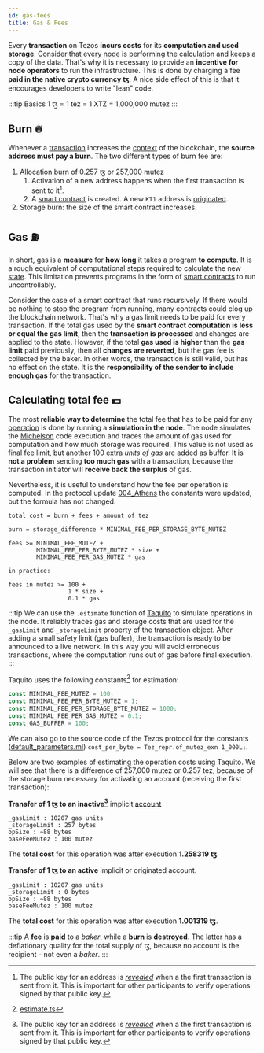 ```yaml
---
id: gas-fees
title: Gas & Fees
---
```


Every **transaction** on Tezos **incurs costs** for its **computation and used storage**. Consider that every [node](../node) is performing the calculation and keeps a copy of the data. That's why it is necessary to provide an **incentive for node operators** to run the infrastructure. This is done by charging a fee **paid in the native crypto currency ꜩ**. A nice side effect of this is that it encourages developers to write "lean" code.

:::tip Basics
1 ꜩ = 1 tez = 1 XTZ = 1,000,000 mutez
:::

## Burn 🔥

Whenever a [transaction](transaction) increases the [context](../context) of the blockchain, the **source address must pay a burn**.
The two different types of burn fee are:

1. Allocation burn of 0.257 ꜩ or 257,000 mutez
   1. Activation of a new address happens when the first transaction is sent to it[^1]. 
   2. A [smart contract](../../smart_contract/smart-contract) is created. A new `KT1` address is [originated](../account).
2. Storage burn: the size of the smart contract increases.



## Gas ⛽️

In short, gas is a **measure** for **how long** it takes a program **to compute**. It is a rough equivalent of computational steps required to calculate the new [state](../context). This limitation prevents programs in the form of [smart contracts](../../smart_contract/smart-contract) to run uncontrollably. 

Consider the case of a smart contract that runs recursively. If there would be nothing to stop the program from running, many contracts could clog up the blockchain network. That's why a gas limit needs to be paid for every transaction. If the total gas used by the **smart contract computation is less or equal the gas limit**, then the **transaction is processed** and changes are applied to the state. However, if the total **gas used is higher** than the **gas limit** paid previously, then all **changes are reverted**, but the gas fee is collected by the baker. In other words, the transaction is still valid, but has no effect on the state. It is the **responsibility of the sender to include enough gas** for the transaction.

## Calculating total fee 💵

The most **reliable way to determine** the total fee that has to be paid for any [operation](operations) is done by running a **simulation in the node**. The node simulates the [Michelson](../../smart_contract/michelson) code execution and traces the amount of gas used for computation and how much storage was required. This value is not used as final fee limit, but another 100 extra *units of gas* are added as buffer. It is **not a problem** sending **too much gas** with a transaction, because the transaction initiator will **receive back the surplus** of gas.

Nevertheless, it is useful to understand how the fee per operation is computed. In the protocol update [004_Athens](https://tezos.gitlab.io/protocols/004_Pt24m4xi.html) the constants were updated, but the formula has not changed:

```
total_cost = burn + fees + amount of tez

burn = storage_difference * MINIMAL_FEE_PER_STORAGE_BYTE_MUTEZ

fees >= MINIMAL_FEE_MUTEZ +
        MINIMAL_FEE_PER_BYTE_MUTEZ * size +
        MINIMAL_FEE_PER_GAS_MUTEZ * gas

in practice:

fees in mutez >= 100 +
                 1 * size +
                 0.1 * gas
```

:::tip
We can use the `.estimate` function of [Taquito](../../references/taquito) to simulate operations in the node. It reliably traces gas and storage costs that are used for the `_gasLimit` and `_storageLimit` property of the transaction object. After adding a small safety limit (gas buffer), the transaction is ready to be announced to a live network. In this way you will avoid erroneous transactions, where the computation runs out of gas before final execution.  
:::

Taquito uses the following constants[^2] for estimation:
```javascript
const MINIMAL_FEE_MUTEZ = 100;
const MINIMAL_FEE_PER_BYTE_MUTEZ = 1;
const MINIMAL_FEE_PER_STORAGE_BYTE_MUTEZ = 1000;
const MINIMAL_FEE_PER_GAS_MUTEZ = 0.1;
const GAS_BUFFER = 100;
```

We can also go to the source code of the Tezos protocol for the constants ([default_parameters.ml](https://gitlab.com/nomadic-labs/tezos/-/blob/proto-006/src/proto_alpha/lib_parameters/default_parameters.ml#L51)) `cost_per_byte = Tez_repr.of_mutez_exn 1_000L;`.

Below are two examples of estimating the operation costs using Taquito. We will see that there is a difference of 257,000 mutez or 0.257 tez, because of the storage burn necessary for activating an account (receiving the first transaction):

**Transfer of 1 ꜩ to an inactive[^1]** implicit [account](account)
```
_gasLimit : 10207 gas units
_storageLimit : 257 bytes
opSize : ~88 bytes
baseFeeMutez : 100 mutez
```
The **total cost** for this operation was after execution **1.258319 ꜩ**.

**Transfer of 1 ꜩ to an active** implicit or originated account.
```
_gasLimit : 10207 gas units
_storageLimit : 0 bytes
opSize : ~88 bytes
baseFeeMutez : 100 mutez
```
The **total cost** for this operation was after execution **1.001319 ꜩ**. 





:::tip 
A **fee** is **paid** to a *baker*, while a **burn** is **destroyed**. The latter has a deflationary quality for the total supply of ꜩ, because no account is the recipient -  not even a *baker*.
:::

[^1]: The public key for an address is [*revealed*](reveal-operation) when a the first transaction is sent from it. This is important for other participants to verify operations signed by that public key.
[^2]: [estimate.ts](https://github.com/ecadlabs/taquito/blob/81ae43be06f1be03bda17dac125ca0ad04c39a13/packages/taquito/src/contract/estimate.ts#L1-L4) 